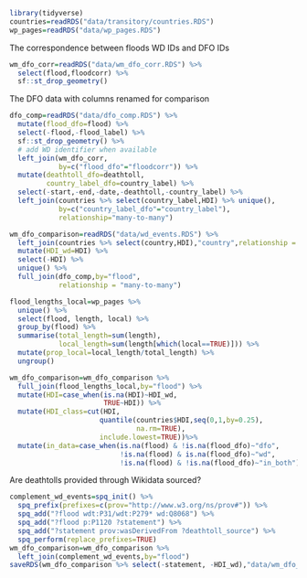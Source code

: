 
```r
library(tidyverse)
countries=readRDS("data/transitory/countries.RDS")
wp_pages=readRDS("data/wp_pages.RDS")
```

The correspondence between floods WD IDs and DFO IDs

```r
wm_dfo_corr=readRDS("data/wm_dfo_corr.RDS") %>%
  select(flood,floodcorr) %>% 
  sf::st_drop_geometry()
```

The DFO data with columns renamed for comparison

```r
dfo_comp=readRDS("data/dfo_comp.RDS") %>%
  mutate(flood_dfo=flood) %>%
  select(-flood,-flood_label) %>% 
  sf::st_drop_geometry() %>% 
  # add WD identifier when available
  left_join(wm_dfo_corr,
            by=c("flood_dfo"="floodcorr")) %>% 
  mutate(deathtoll_dfo=deathtoll,
         country_label_dfo=country_label) %>% 
  select(-start,-end,-date,-deathtoll,-country_label) %>%
  left_join(countries %>% select(country_label,HDI) %>% unique(),
            by=c("country_label_dfo"="country_label"),
            relationship="many-to-many") 
```



```r
wm_dfo_comparison=readRDS("data/wd_events.RDS") %>% 
  left_join(countries %>% select(country,HDI),"country",relationship = "many-to-many") %>% 
  mutate(HDI_wd=HDI) %>% 
  select(-HDI) %>% 
  unique() %>% 
  full_join(dfo_comp,by="flood",
            relationship = "many-to-many")
```


```r
flood_lengths_local=wp_pages %>%
  unique() %>% 
  select(flood, length, local) %>% 
  group_by(flood) %>%
  summarise(total_length=sum(length),
            local_length=sum(length[which(local==TRUE)])) %>%
  mutate(prop_local=local_length/total_length) %>%
  ungroup()
```


```r
wm_dfo_comparison=wm_dfo_comparison %>% 
  full_join(flood_lengths_local,by="flood") %>% 
  mutate(HDI=case_when(is.na(HDI)~HDI_wd,
                       TRUE~HDI)) %>% 
  mutate(HDI_class=cut(HDI,
                      quantile(countries$HDI,seq(0,1,by=0.25),
                               na.rm=TRUE),
                      include.lowest=TRUE))%>% 
  mutate(in_data=case_when(is.na(flood) & !is.na(flood_dfo)~"dfo",
                           !is.na(flood) & is.na(flood_dfo)~"wd",
                           !is.na(flood) & !is.na(flood_dfo)~"in_both")) 
```


Are deathtolls provided through Wikidata sourced? 
```r
complement_wd_events=spq_init() %>%
  spq_prefix(prefixes=c(prov="http://www.w3.org/ns/prov#")) %>%
  spq_add("?flood wdt:P31/wdt:P279* wd:Q8068") %>%
  spq_add("?flood p:P1120 ?statement") %>%
  spq_add("?statement prov:wasDerivedFrom ?deathtoll_source") %>%
  spq_perform(replace_prefixes=TRUE)
wm_dfo_comparison=wm_dfo_comparison %>%
  left_join(complement_wd_events,by="flood")
saveRDS(wm_dfo_comparison %>% select(-statement, -HDI_wd),"data/wm_dfo_comparison.RDS")
```
